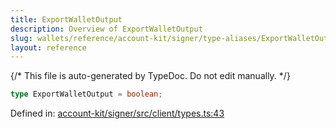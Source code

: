 ```yaml
---
title: ExportWalletOutput
description: Overview of ExportWalletOutput
slug: wallets/reference/account-kit/signer/type-aliases/ExportWalletOutput
layout: reference
---
```


{/* This file is auto-generated by TypeDoc. Do not edit manually. */}

```ts
type ExportWalletOutput = boolean;
```

Defined in: [account-kit/signer/src/client/types.ts:43](https://github.com/alchemyplatform/aa-sdk/blob/dc58c113ff1eeb06d4b3f76c505cbbaad47db8fc/account-kit/signer/src/client/types.ts#L43)
